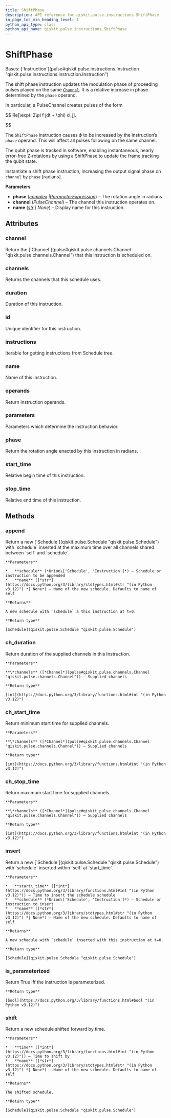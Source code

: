 ```yaml
---
title: ShiftPhase
description: API reference for qiskit.pulse.instructions.ShiftPhase
in_page_toc_min_heading_level: 1
python_api_type: class
python_api_name: qiskit.pulse.instructions.ShiftPhase
---
```


# ShiftPhase

<Class id="qiskit.pulse.instructions.ShiftPhase" isDedicatedPage={true} github="https://github.com/Qiskit/qiskit/tree/main/qiskit/pulse/instructions/phase.py#L26-L88" signature="qiskit.pulse.instructions.ShiftPhase(phase, channel, name=None)" modifiers="class">
  Bases: [`Instruction`](pulse#qiskit.pulse.instructions.Instruction "qiskit.pulse.instructions.instruction.Instruction")

  The shift phase instruction updates the modulation phase of proceeding pulses played on the same [`Channel`](pulse#qiskit.pulse.channels.Channel "qiskit.pulse.channels.Channel"). It is a relative increase in phase determined by the `phase` operand.

  In particular, a PulseChannel creates pulses of the form

$$
Re[\exp(i 2\pi f jdt + \phi) d_j].


$$

  The `ShiftPhase` instruction causes $\phi$ to be increased by the instruction’s `phase` operand. This will affect all pulses following on the same channel.

  The qubit phase is tracked in software, enabling instantaneous, nearly error-free Z-rotations by using a ShiftPhase to update the frame tracking the qubit state.

  Instantiate a shift phase instruction, increasing the output signal phase on `channel` by `phase` \[radians].

  **Parameters**

  *   **phase** ([*complex*](https://docs.python.org/3/library/functions.html#complex "(in Python v3.12)")  *|*[*ParameterExpression*](qiskit.circuit.ParameterExpression "qiskit.circuit.parameterexpression.ParameterExpression")) – The rotation angle in radians.
  *   **channel** (*PulseChannel*) – The channel this instruction operates on.
  *   **name** ([*str*](https://docs.python.org/3/library/stdtypes.html#str "(in Python v3.12)") *| None*) – Display name for this instruction.

  ## Attributes

  ### channel

  <Attribute id="qiskit.pulse.instructions.ShiftPhase.channel">
    Return the [`Channel`](pulse#qiskit.pulse.channels.Channel "qiskit.pulse.channels.Channel") that this instruction is scheduled on.
  </Attribute>

  ### channels

  <Attribute id="qiskit.pulse.instructions.ShiftPhase.channels">
    Returns the channels that this schedule uses.
  </Attribute>

  ### duration

  <Attribute id="qiskit.pulse.instructions.ShiftPhase.duration">
    Duration of this instruction.
  </Attribute>

  ### id

  <Attribute id="qiskit.pulse.instructions.ShiftPhase.id">
    Unique identifier for this instruction.
  </Attribute>

  ### instructions

  <Attribute id="qiskit.pulse.instructions.ShiftPhase.instructions">
    Iterable for getting instructions from Schedule tree.
  </Attribute>

  ### name

  <Attribute id="qiskit.pulse.instructions.ShiftPhase.name">
    Name of this instruction.
  </Attribute>

  ### operands

  <Attribute id="qiskit.pulse.instructions.ShiftPhase.operands">
    Return instruction operands.
  </Attribute>

  ### parameters

  <Attribute id="qiskit.pulse.instructions.ShiftPhase.parameters">
    Parameters which determine the instruction behavior.
  </Attribute>

  ### phase

  <Attribute id="qiskit.pulse.instructions.ShiftPhase.phase">
    Return the rotation angle enacted by this instruction in radians.
  </Attribute>

  ### start\_time

  <Attribute id="qiskit.pulse.instructions.ShiftPhase.start_time">
    Relative begin time of this instruction.
  </Attribute>

  ### stop\_time

  <Attribute id="qiskit.pulse.instructions.ShiftPhase.stop_time">
    Relative end time of this instruction.
  </Attribute>

  ## Methods

  ### append

  <Function id="qiskit.pulse.instructions.ShiftPhase.append" github="https://github.com/Qiskit/qiskit/tree/main/qiskit/pulse/instructions/instruction.py#L185-L198" signature="append(schedule, name=None)">
    Return a new [`Schedule`](qiskit.pulse.Schedule "qiskit.pulse.Schedule") with `schedule` inserted at the maximum time over all channels shared between `self` and `schedule`.

    **Parameters**

    *   **schedule** (*Union\['Schedule', 'Instruction']*) – Schedule or instruction to be appended
    *   **name** ([*str*](https://docs.python.org/3/library/stdtypes.html#str "(in Python v3.12)") *| None*) – Name of the new schedule. Defaults to name of self

    **Returns**

    A new schedule with `schedule` a this instruction at t=0.

    **Return type**

    [Schedule](qiskit.pulse.Schedule "qiskit.pulse.Schedule")
  </Function>

  ### ch\_duration

  <Function id="qiskit.pulse.instructions.ShiftPhase.ch_duration" github="https://github.com/Qiskit/qiskit/tree/main/qiskit/pulse/instructions/instruction.py#L112-L118" signature="ch_duration(*channels)">
    Return duration of the supplied channels in this Instruction.

    **Parameters**

    **\*channels** ([*Channel*](pulse#qiskit.pulse.channels.Channel "qiskit.pulse.channels.Channel")) – Supplied channels

    **Return type**

    [int](https://docs.python.org/3/library/functions.html#int "(in Python v3.12)")
  </Function>

  ### ch\_start\_time

  <Function id="qiskit.pulse.instructions.ShiftPhase.ch_start_time" github="https://github.com/Qiskit/qiskit/tree/main/qiskit/pulse/instructions/instruction.py#L120-L127" signature="ch_start_time(*channels)">
    Return minimum start time for supplied channels.

    **Parameters**

    **\*channels** ([*Channel*](pulse#qiskit.pulse.channels.Channel "qiskit.pulse.channels.Channel")) – Supplied channels

    **Return type**

    [int](https://docs.python.org/3/library/functions.html#int "(in Python v3.12)")
  </Function>

  ### ch\_stop\_time

  <Function id="qiskit.pulse.instructions.ShiftPhase.ch_stop_time" github="https://github.com/Qiskit/qiskit/tree/main/qiskit/pulse/instructions/instruction.py#L129-L137" signature="ch_stop_time(*channels)">
    Return maximum start time for supplied channels.

    **Parameters**

    **\*channels** ([*Channel*](pulse#qiskit.pulse.channels.Channel "qiskit.pulse.channels.Channel")) – Supplied channels

    **Return type**

    [int](https://docs.python.org/3/library/functions.html#int "(in Python v3.12)")
  </Function>

  ### insert

  <Function id="qiskit.pulse.instructions.ShiftPhase.insert" github="https://github.com/Qiskit/qiskit/tree/main/qiskit/pulse/instructions/instruction.py#L167-L183" signature="insert(start_time, schedule, name=None)">
    Return a new [`Schedule`](qiskit.pulse.Schedule "qiskit.pulse.Schedule") with `schedule` inserted within `self` at `start_time`.

    **Parameters**

    *   **start\_time** ([*int*](https://docs.python.org/3/library/functions.html#int "(in Python v3.12)")) – Time to insert the schedule schedule
    *   **schedule** (*Union\['Schedule', 'Instruction']*) – Schedule or instruction to insert
    *   **name** ([*str*](https://docs.python.org/3/library/stdtypes.html#str "(in Python v3.12)") *| None*) – Name of the new schedule. Defaults to name of self

    **Returns**

    A new schedule with `schedule` inserted with this instruction at t=0.

    **Return type**

    [Schedule](qiskit.pulse.Schedule "qiskit.pulse.Schedule")
  </Function>

  ### is\_parameterized

  <Function id="qiskit.pulse.instructions.ShiftPhase.is_parameterized" github="https://github.com/Qiskit/qiskit/tree/main/qiskit/pulse/instructions/instruction.py#L219-L221" signature="is_parameterized()">
    Return True iff the instruction is parameterized.

    **Return type**

    [bool](https://docs.python.org/3/library/functions.html#bool "(in Python v3.12)")
  </Function>

  ### shift

  <Function id="qiskit.pulse.instructions.ShiftPhase.shift" github="https://github.com/Qiskit/qiskit/tree/main/qiskit/pulse/instructions/instruction.py#L151-L165" signature="shift(time, name=None)">
    Return a new schedule shifted forward by time.

    **Parameters**

    *   **time** ([*int*](https://docs.python.org/3/library/functions.html#int "(in Python v3.12)")) – Time to shift by
    *   **name** ([*str*](https://docs.python.org/3/library/stdtypes.html#str "(in Python v3.12)") *| None*) – Name of the new schedule. Defaults to name of self

    **Returns**

    The shifted schedule.

    **Return type**

    [Schedule](qiskit.pulse.Schedule "qiskit.pulse.Schedule")
  </Function>
</Class>

